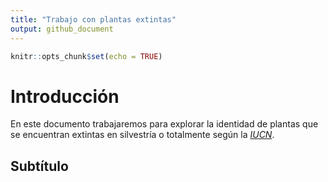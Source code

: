 ```yaml
---
title: "Trabajo con plantas extintas"
output: github_document
---
```


```r
knitr::opts_chunk$set(echo = TRUE)
```

# Introducción 

En este documento trabajaremos para explorar la identidad de plantas que se encuentran extintas en silvestría o totalmente según la [*IUCN*]( https://www.iucnredlist.org/). 

## Subtítulo 

